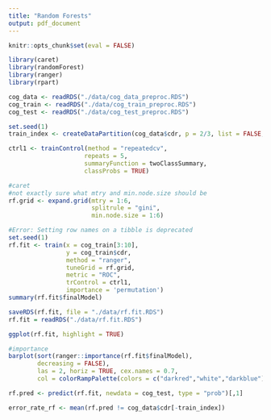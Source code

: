 ```yaml
---
title: "Random Forests"
output: pdf_document
---
```


```r
knitr::opts_chunk$set(eval = FALSE)

library(caret)
library(randomForest)
library(ranger)
library(rpart)
```

```r
cog_data <- readRDS("./data/cog_data_preproc.RDS")
cog_train <- readRDS("./data/cog_train_preproc.RDS")
cog_test <- readRDS("./data/cog_test_preproc.RDS")

set.seed(1)
train_index <- createDataPartition(cog_data$cdr, p = 2/3, list = FALSE, times = 1)

ctrl1 <- trainControl(method = "repeatedcv",
                     repeats = 5,
                     summaryFunction = twoClassSummary, 
                     classProbs = TRUE) 
```

```r
#caret
#not exactly sure what mtry and min.node.size should be
rf.grid <- expand.grid(mtry = 1:6,
                       splitrule = "gini",
                       min.node.size = 1:6)

#Error: Setting row names on a tibble is deprecated
set.seed(1)
rf.fit <- train(x = cog_train[3:10],
                y = cog_train$cdr,
                method = "ranger",
                tuneGrid = rf.grid,
                metric = "ROC",
                trControl = ctrl1,
                importance = 'permutation')
summary(rf.fit$finalModel)

saveRDS(rf.fit, file = "./data/rf.fit.RDS")
rf.fit = readRDS("./data/rf.fit.RDS")

ggplot(rf.fit, highlight = TRUE)

#importance
barplot(sort(ranger::importance(rf.fit$finalModel), 
        decreasing = FALSE), 
        las = 2, horiz = TRUE, cex.names = 0.7,
        col = colorRampPalette(colors = c("darkred","white","darkblue"))(8))

rf.pred <- predict(rf.fit, newdata = cog_test, type = "prob")[,1]

error_rate_rf <- mean(rf.pred != cog_data$cdr[-train_index])
```


